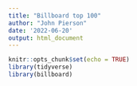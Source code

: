```yaml
---
title: "Billboard top 100"
author: "John Pierson"
date: '2022-06-20'
output: html_document
---
```


```r
knitr::opts_chunk$set(echo = TRUE)
library(tidyverse)
library(billboard)
```


